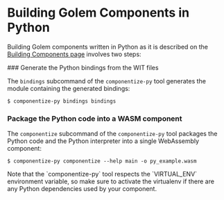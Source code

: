 
# Building Golem Components in Python

Building Golem components written in Python as it is described on the [Building Components page](pages/python-language-guide/building-components) involves two steps:

<Steps>
### Generate the Python bindings from the WIT files

The `bindings` subcommand of the `componentize-py` tool generates the module containing the generated bindings:

```shell
$ componentize-py bindings bindings
```

### Package the Python code into a WASM component

The `componentize` subcommand of the `componentize-py` tool packages the Python code and the Python interpreter into a single WebAssembly component:

```shell
$ componentize-py componentize --help main -o py_example.wasm
```

<Callout type="info">
  Note that the `componentize-py` tool respects the `VIRTUAL_ENV` environment variable, so make sure
  to activate the virtualenv if there are any Python dependencies used by your component.
</Callout>

</Steps>
